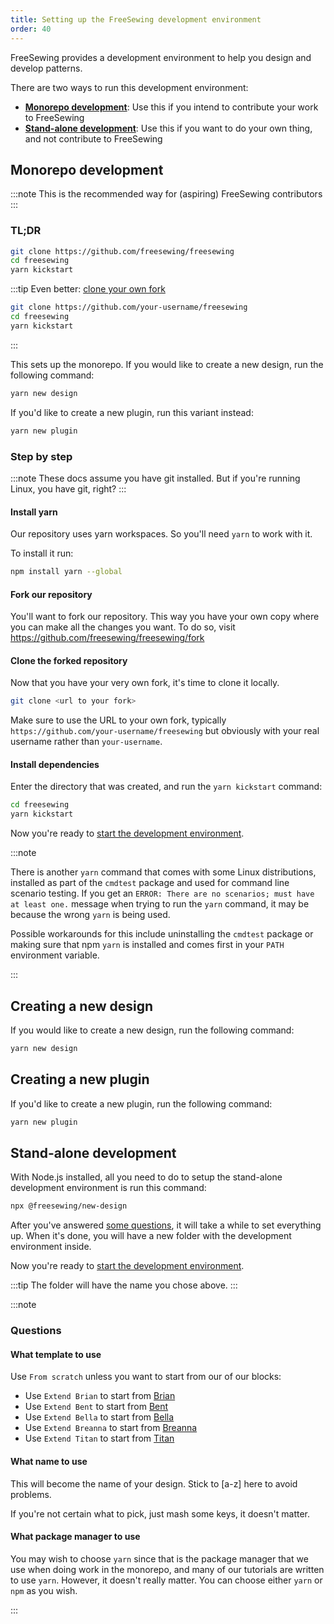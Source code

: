 ```yaml
---
title: Setting up the FreeSewing development environment
order: 40
---
```


FreeSewing provides a development environment to help you design and develop
patterns.

There are two ways to run this development environment:

- [**Monorepo development**](#monorepo-development): Use this if you intend to
  contribute your work to FreeSewing
- [**Stand-alone development**](#stand-alone-development): Use this if you want
  to do your own thing, and not contribute to FreeSewing

## Monorepo development

:::note
This is the recommended way for (aspiring) FreeSewing contributors
:::

### TL;DR

```bash
git clone https://github.com/freesewing/freesewing
cd freesewing
yarn kickstart
```

:::tip
Even better: [clone your own
fork](https://github.com/freesewing/freesewing/fork)

```bash
git clone https://github.com/your-username/freesewing
cd freesewing
yarn kickstart
```

:::

This sets up the monorepo. If you would like to create a new design, run the
following command:

```sh
yarn new design
```

If you'd like to create a new plugin, run this variant instead:

```sh
yarn new plugin
```

### Step by step

:::note
These docs assume you have git installed.
But if you're running Linux, you have git, right?
:::

#### Install yarn

Our repository uses yarn workspaces. So you'll need `yarn` to work with it.

To install it run:

```bash
npm install yarn --global
```

#### Fork our repository

You'll want to fork our repository. This way you have your own copy where you can make
all the changes you want. To do so, visit https://github.com/freesewing/freesewing/fork

#### Clone the forked repository

Now that you have your very own fork, it's time to clone it locally.

```bash
git clone <url to your fork>
```

Make sure to use the URL to your own fork, typically `https://github.com/your-username/freesewing` but
obviously with your real username rather than `your-username`.

#### Install dependencies

Enter the directory that was created, and run the `yarn kickstart` command:

```bash
cd freesewing
yarn kickstart
```

Now you're ready to [start the development environment](/tutorials/getting-started-linux/dev-start).

:::note

There is another `yarn` command that comes with some Linux distributions,
installed as part of the `cmdtest` package and used for command line
scenario testing.
If you get an `ERROR: There are no scenarios; must have at least one.`
message when trying to run the `yarn` command, it may be because the wrong
`yarn` is being used.

Possible workarounds for this include uninstalling the `cmdtest` package
or making sure that npm `yarn` is installed and comes first in your `PATH`
environment variable.

:::

## Creating a new design

If you would like to create a new design, run the following command:

```sh
yarn new design
```

## Creating a new plugin

If you'd like to create a new plugin, run the following command:

```sh
yarn new plugin
```

## Stand-alone development

With Node.js installed, all you need to do to setup the stand-alone development environment is run this command:

```bash
npx @freesewing/new-design
```

After you've answered [some questions](#questions), it will take a while to set
everything up. When it's done, you will have a new folder with the development
environment inside.

Now you're ready to [start the development
environment](/tutorials/getting-started-linux/dev-start).

:::tip
The folder will have the name you chose above.
:::

:::note

### Questions

#### What template to use

Use `From scratch` unless you want to start from our of our blocks:

- Use `Extend Brian` to start from [Brian](https://freesewing.org/designs/brian)
- Use `Extend Bent` to start from [Bent](https://freesewing.org/designs/bent)
- Use `Extend Bella` to start from [Bella](https://freesewing.org/designs/bella)
- Use `Extend Breanna` to start from [Breanna](https://freesewing.org/designs/breanna)
- Use `Extend Titan` to start from [Titan](https://freesewing.org/designs/titan)

#### What name to use

This will become the name of your design. Stick to \[a-z] here to avoid problems.

If you're not certain what to pick, just mash some keys, it doesn't matter.

#### What package manager to use

You may wish to choose `yarn` since that is the package manager
that we use when doing work in the monorepo,
and many of our tutorials are written to use `yarn`.
However, it doesn't really matter.
You can choose either `yarn` or `npm` as you wish.

:::
